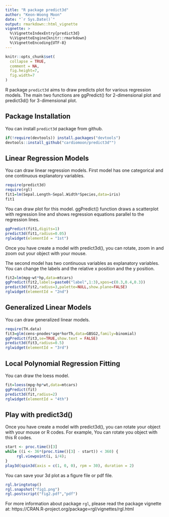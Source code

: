 ```yaml
---
title: "R package predict3d"
author: "Keon-Woong Moon"
date: "`r Sys.Date()`"
output: rmarkdown::html_vignette
vignette: >
  %\VignetteIndexEntry{predict3d}
  %\VignetteEngine{knitr::rmarkdown}
  %\VignetteEncoding{UTF-8}
---
```


```r
knitr::opts_chunk$set(
  collapse = TRUE,
  comment = NA,
  fig.height=7,
  fig.width=7
)
```

R package `predict3d` aims to draw predicts plot for various regression models. The main two functions are ggPredict() for 2-dimensional plot and predict3d() for 3-dimensional plot.

## Package Installation

You can install `predict3d` package from github.

```r
if(!require(devtools)) install.packages("devtools")
devtools::install_github("cardiomoon/predict3d"")
```

## Linear Regression Models

You can draw linear regression models. First model has one categorical and one continuous explanatory variables.

```r
require(predict3d)
require(rgl)
fit1=lm(Sepal.Length~Sepal.Width*Species,data=iris)
fit1
```

You can draw plot for this model. ggPredict() function draws a scatterplot with regression line and shows regression equations parallel to the regression lines.

```r
ggPredict(fit1,digits=1)
predict3d(fit1,radius=0.05)
rglwidget(elementId = "1st")
```

Once you have create a model with predict3d(), you can rotate, zoom in and zoom out your object with your mouse.

The second model has two continuous variables as explanatory variables. You can change the labels and the relative x position and the y position.

```r
fit2=lm(mpg~wt*hp,data=mtcars)
ggPredict(fit2,labels=paste0("label",1:3),xpos=c(0.3,0.4,0.3))
predict3d(fit2,radius=3,palette=NULL,show.plane=FALSE)
rglwidget(elementId = "2nd")

```

## Generalized Linear Models

You can draw generalized linear models.

```r
require(TH.data)
fit3=glm(cens~pnodes*age*horTh,data=GBSG2,family=binomial)
ggPredict(fit3,se=TRUE,show.text = FALSE)
predict3d(fit3,radius=0.5)
rglwidget(elementId = "3rd")
```

## Local Polynomial Regression Fitting

You can draw the loess model.

```r
fit=loess(mpg~hp*wt,data=mtcars)
ggPredict(fit)
predict3d(fit,radius=2)
rglwidget(elementId = "4th")
```

## Play with predict3d()

Once you have create a model with predict3d(), you can rotate your object with your mouse or R codes. For example, You can rotate you object with this R codes.

```r
start <- proc.time()[3]
while ((i <- 36*(proc.time()[3] - start)) < 360) {
     rgl.viewpoint(i, i/4); 
}
play3d(spin3d(axis = c(1, 0, 0), rpm = 30), duration = 2)
```

You can save your 3d plot as a figure file or pdf file.

```r
rgl.bringtotop()
rgl.snapshot("fig1.png")
rgl.postscript("fig2.pdf","pdf")
```

For more information about package `rgl`, please read the package vignette at: https://CRAN.R-project.org/package=rgl/vignettes/rgl.html


